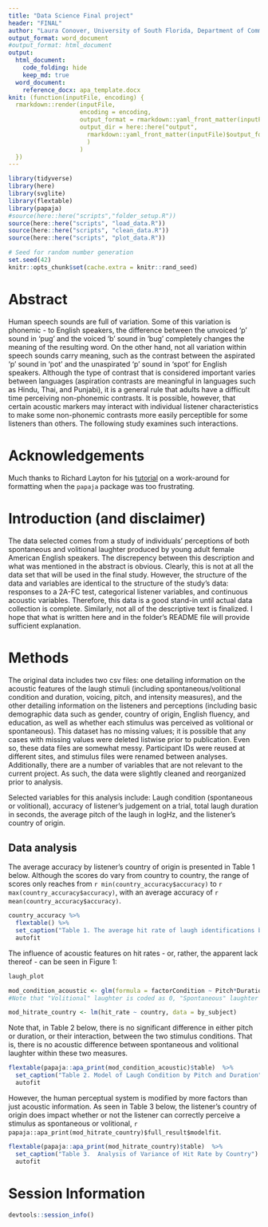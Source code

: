 ```yaml
---
title: "Data Science Final project"
header: "FINAL"
author: "Laura Conover, University of South Florida, Department of Communication Sciences and Disorders"
output_format: word_document
#output_format: html_document
output:
  html_document:
    code_folding: hide
    keep_md: true
  word_document: 
    reference_docx: apa_template.docx
knit: (function(inputFile, encoding) { 
  rmarkdown::render(inputFile, 
                    encoding = encoding, 
                    output_format = rmarkdown::yaml_front_matter(inputFile)$output_format,
                    output_dir = here::here("output",
                      rmarkdown::yaml_front_matter(inputFile)$output_format
                      )
                    )
  })
---
```


```r
library(tidyverse)
library(here)
library(svglite)
library(flextable)
library(papaja)
#source(here::here("scripts","folder_setup.R"))
source(here::here("scripts", "load_data.R"))
source(here::here("scripts", "clean_data.R"))
source(here::here("scripts", "plot_data.R"))
```

```r
# Seed for random number generation
set.seed(42)
knitr::opts_chunk$set(cache.extra = knitr::rand_seed)
```

\newpage
# Abstract
  Human speech sounds are full of variation.  Some of this variation is phonemic - to English speakers, the difference between the unvoiced 'p' sound in 'pug' and the voiced 'b' sound in 'bug' completely changes the meaning of the resulting word.  On the other hand, not all variation within speech sounds carry meaning, such as the contrast between the aspirated 'p' sound in 'pot' and the unaspirated 'p' sound in 'spot' for English speakers.  Although the type of contrast that is considered important varies between languages (aspiration contrasts are meaningful in languages such as Hindu, Thai, and Punjabi), it is a general rule that adults have a difficult time perceiving non-phonemic contrasts.  It is possible, however, that certain acoustic markers may interact with individual listener characteristics to make some non-phonemic contrasts more easily perceptible for some listeners than others.  The following study examines such interactions.

 
# Acknowledgements
Much thanks to Richard Layton for his [tutorial](https://rmarkdown.rstudio.com/articles_docx.html) on a work-around for formatting when the `papaja` package was too frustrating.
 
\newpage
# Introduction (and disclaimer)
The data selected comes from a study of individuals' perceptions of both spontaneous and volitional laughter produced by young adult female American English speakers. The discrepency between this description and what was mentioned in the abstract is obvious.  Clearly, this is not at all the data set that will be used in the final study.  However, the structure of the data and variables are identical to the structure of the study's data: responses to a 2A-FC test, categorical listener variables, and continuous acoustic variables.  Therefore, this data is a good stand-in until actual data collection is complete.  Similarly, not all of the descriptive text is finalized.  I hope that what is written here and in the folder's README file will provide sufficient explanation.

# Methods
The original data includes two csv files: one detailing information on the acoustic features of the laugh stimuli (including spontaneous/volitional condition and duration, voicing, pitch, and intensity measures), and the other detailing information on the listeners and perceptions (including basic demographic data such as gender, country of origin, English fluency, and education, as well as whether each stimulus was perceived as volitional or spontaneous). This dataset has no missing values; it is possible that any cases with missing values were deleted listwise prior to publication.  Even so, these data files are somewhat messy.  Participant IDs were reused at different sites, and stimulus files were renamed between analyses.  Additionally, there are a number of variables that are not relevant to the current project.  As such, the data were slightly cleaned and reorganized prior to analysis. 

Selected variables for this analysis include: Laugh condition (spontaneous or volitional), accuracy of listener's judgement on a trial, total laugh duration in seconds, the average pitch of the laugh in logHz, and the listener's country of origin.


## Data analysis

The average accuracy by listener's country of origin is presented in Table 1 below.  Although the scores do vary from country to country, the range of scores only reaches from `r min(country_accuracy$accuracy)` to `r max(country_accuracy$accuracy)`, with an average accuracy of `r mean(country_accuracy$accuracy)`.  

```r
country_accuracy %>% 
  flextable() %>% 
  set_caption("Table 1. The average hit rate of laugh identifications by listener's country of origin") %>% 
  autofit  
```
  

The influence of acoustic features on hit rates - or, rather, the apparent lack thereof - can be seen in Figure 1:

```r
laugh_plot
```



```r
mod_condition_acoustic <- glm(formula = factorCondition ~ Pitch*Duration, data = by_laugh, family = binomial(link = "logit"))
#Note that "Volitional" laughter is coded as 0, "Spontaneous" laughter is coded as 1.

mod_hitrate_country <- lm(hit_rate ~ country, data = by_subject)

```

Note that, in Table 2 below, there is no significant difference in either pitch or duration, or their interaction, between the two stimulus conditions.  That is, there is no acoustic difference between spontaneous and volitional laughter within these two measures. 

```r
flextable(papaja::apa_print(mod_condition_acoustic)$table)  %>% 
  set_caption("Table 2. Model of Laugh Condition by Pitch and Duration") %>% 
  autofit  
```
  
 
However, the human perceptual system is modified by more factors than just acoustic information.  As seen in Table 3 below, the listener's country of origin does impact whether or not the listener can correctly perceive a stimulus as spontaneous or volitional, `r papaja::apa_print(mod_hitrate_country)$full_result$modelfit`.


```r
flextable(papaja::apa_print(mod_hitrate_country)$table)  %>% 
  set_caption("Table 3.  Analysis of Variance of Hit Rate by Country") %>% 
  autofit
```
  
\newpage

# Session Information
```r
devtools::session_info()
```